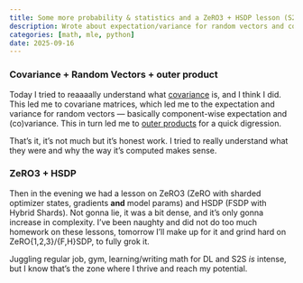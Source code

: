 ```yaml
---
title: Some more probability & statistics and a ZeRO3 + HSDP lesson (S2S)
description: Wrote about expectation/variance for random vectors and covariance matrix, followed by the S2S course on ZeRO3 and HSDP
categories: [math, mle, python]
date: 2025-09-16
---
```


### Covariance + Random Vectors + outer product

Today I tried to reaaaally understand what [covariance](/notes/probability.qmd#sec-covariance) is, and I think I did. This led me to covariane matrices, which led me to the expectation and variance for random vectors — basically component-wise expectation and (co)variance. This in turn led me to [outer products](/notes/linear-algebra.qmd#sec-outer-product) for a quick digression.

That's it, it's not much but it's honest work. I tried to really understand what they were and why the way it's computed makes sense.

### ZeRO3 + HSDP

Then in the evening we had a lesson on ZeRO3 (ZeRO with sharded optimizer states, gradients **and** model params) and HSDP (FSDP with Hybrid Shards).
Not gonna lie, it was a bit dense, and it's only gonna increase in complexity. I've been naughty and did not do too much homework on these lessons, tomorrow I'll make up for it and grind hard on ZeRO{1,2,3}/{F,H}SDP, to fully grok it.

Juggling regular job, gym, learning/writing math for DL and S2S _is_ intense, but I know that's the zone where I thrive and reach my potential.
